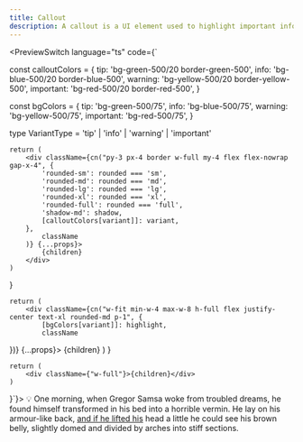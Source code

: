 ```yaml
---
title: Callout
description: A callout is a UI element used to highlight important information, warnings, or tips with distinct styling to draw user attention.
---
```


<PreviewSwitch language="ts" code={`

const calloutColors = {
    tip: 'bg-green-500/20 border-green-500',
    info: 'bg-blue-500/20 border-blue-500',
    warning: 'bg-yellow-500/20 border-yellow-500',
    important: 'bg-red-500/20 border-red-500',
}

const bgColors = {
    tip: 'bg-green-500/75',
    info: 'bg-blue-500/75',
    warning: 'bg-yellow-500/75',
    important: 'bg-red-500/75',
}

type VariantType = 'tip' | 'info' | 'warning' | 'important'

    return (
        <div className={cn("py-3 px-4 border w-full my-4 flex flex-nowrap gap-x-4", {
            'rounded-sm': rounded === 'sm',
            'rounded-md': rounded === 'md',
            'rounded-lg': rounded === 'lg',
            'rounded-xl': rounded === 'xl',
            'rounded-full': rounded === 'full',
            'shadow-md': shadow,
            [calloutColors[variant]]: variant,
        }, 
            className
        )} {...props}>
            {children}
        </div>
    )
}

    return (
        <div className={cn("w-fit min-w-4 max-w-8 h-full flex justify-center text-xl rounded-md p-1", {
            [bgColors[variant]]: highlight,
            className
})} {...props}>
            {children}
        </div>
    )
}

    return (
        <div className={"w-full"}>{children}</div>
    )
}`}>
<Callout>
    <CalloutIcon highlight>💡</CalloutIcon>
    <CalloutContent>One morning, when Gregor Samsa woke from troubled dreams, he found himself transformed in his bed into a horrible vermin. He lay on his armour-like back, [and if he lifted his](https://google.com) head a little he could see his brown belly, slightly domed and divided by arches into stiff sections.</CalloutContent>
</Callout>
</PreviewSwitch>
